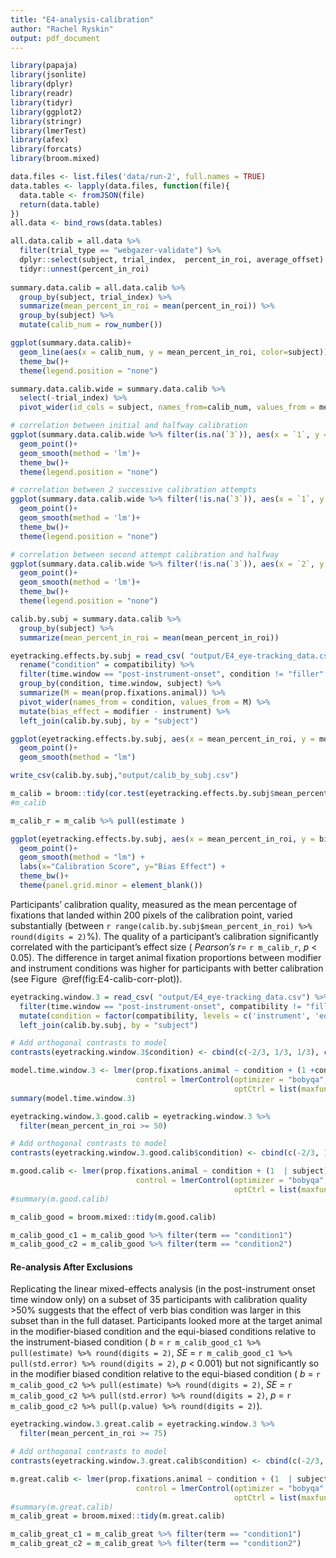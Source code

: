 ```yaml
---
title: "E4-analysis-calibration"
author: "Rachel Ryskin"
output: pdf_document
---
```


```r
library(papaja)
library(jsonlite)
library(dplyr)
library(readr)
library(tidyr)
library(ggplot2)
library(stringr)
library(lmerTest)
library(afex)
library(forcats)
library(broom.mixed)
```


```r
data.files <- list.files('data/run-2', full.names = TRUE)
data.tables <- lapply(data.files, function(file){
  data.table <- fromJSON(file)
  return(data.table)
})
all.data <- bind_rows(data.tables)
```


```r

all.data.calib = all.data %>% 
  filter(trial_type == "webgazer-validate") %>% 
  dplyr::select(subject, trial_index,  percent_in_roi, average_offset) %>% 
  tidyr::unnest(percent_in_roi)
  
summary.data.calib = all.data.calib %>% 
  group_by(subject, trial_index) %>% 
  summarize(mean_percent_in_roi = mean(percent_in_roi)) %>% 
  group_by(subject) %>% 
  mutate(calib_num = row_number())
```

```r
ggplot(summary.data.calib)+
  geom_line(aes(x = calib_num, y = mean_percent_in_roi, color=subject))+
  theme_bw()+
  theme(legend.position = "none") 
```
```r
summary.data.calib.wide = summary.data.calib %>% 
  select(-trial_index) %>% 
  pivot_wider(id_cols = subject, names_from=calib_num, values_from = mean_percent_in_roi )

# correlation between initial and halfway calibration
ggplot(summary.data.calib.wide %>% filter(is.na(`3`)), aes(x = `1`, y = `2`))+
  geom_point()+
  geom_smooth(method = 'lm')+
  theme_bw()+
  theme(legend.position = "none") 

# correlation between 2 successive calibration attempts
ggplot(summary.data.calib.wide %>% filter(!is.na(`3`)), aes(x = `1`, y = `2`))+
  geom_point()+
  geom_smooth(method = 'lm')+
  theme_bw()+
  theme(legend.position = "none") 

# correlation between second attempt calibration and halfway
ggplot(summary.data.calib.wide %>% filter(!is.na(`3`)), aes(x = `2`, y = `3`))+
  geom_point()+
  geom_smooth(method = 'lm')+
  theme_bw()+
  theme(legend.position = "none") 
```

```r

calib.by.subj = summary.data.calib %>% 
  group_by(subject) %>% 
  summarize(mean_percent_in_roi = mean(mean_percent_in_roi))

eyetracking.effects.by.subj = read_csv( "output/E4_eye-tracking_data.csv") %>% 
  rename("condition" = compatibility) %>% 
  filter(time.window == "post-instrument-onset", condition != "filler" ) %>% 
  group_by(condition, time.window, subject) %>% 
  summarize(M = mean(prop.fixations.animal)) %>% 
  pivot_wider(names_from = condition, values_from = M) %>% 
  mutate(bias_effect = modifier - instrument) %>% 
  left_join(calib.by.subj, by = "subject")


```

```r
ggplot(eyetracking.effects.by.subj, aes(x = mean_percent_in_roi, y = modifier))+
  geom_point()+
  geom_smooth(method = "lm")
```

```r
write_csv(calib.by.subj,"output/calib_by_subj.csv")
```

```r

m_calib = broom::tidy(cor.test(eyetracking.effects.by.subj$mean_percent_in_roi, eyetracking.effects.by.subj$bias_effect))
#m_calib 
```

```r
m_calib_r = m_calib %>% pull(estimate ) 

```


```r
ggplot(eyetracking.effects.by.subj, aes(x = mean_percent_in_roi, y = bias_effect))+
  geom_point()+
  geom_smooth(method = "lm") +
  labs(x="Calibration Score", y="Bias Effect") +
  theme_bw()+
  theme(panel.grid.minor = element_blank())
```
Participants' calibration quality, measured as the mean percentage of fixations that landed within 200 pixels of the calibration point, varied substantially (between `r range(calib.by.subj$mean_percent_in_roi) %>% round(digits = 2)`%). 
The quality of a participant's calibration significantly correlated with the participant's effect size ( _Pearson's r_= `r m_calib_r`, _p_ < 0.05).
The difference in target animal fixation proportions between modifier and instrument conditions was higher for participants with better calibration (see Figure \ \@ref(fig:E4-calib-corr-plot)).


```r
eyetracking.window.3 = read_csv( "output/E4_eye-tracking_data.csv") %>% 
  filter(time.window == "post-instrument-onset", compatibility != "filler" ) %>% 
  mutate(condition = factor(compatibility, levels = c('instrument', 'equibiased', 'modifier'))) %>% 
  left_join(calib.by.subj, by = "subject")
```

```r
# Add orthogonal contrasts to model
contrasts(eyetracking.window.3$condition) <- cbind(c(-2/3, 1/3, 1/3), c(0, -1/2, 1/2))
```


```r

model.time.window.3 <- lmer(prop.fixations.animal ~ condition + (1 +condition | subject) + (1 | trialID), data=eyetracking.window.3,
                            control = lmerControl(optimizer = "bobyqa",
                                                  optCtrl = list(maxfun = 2e6)))
summary(model.time.window.3)
```

```r
eyetracking.window.3.good.calib = eyetracking.window.3 %>% 
  filter(mean_percent_in_roi >= 50)
```

```r
# Add orthogonal contrasts to model
contrasts(eyetracking.window.3.good.calib$condition) <- cbind(c(-2/3, 1/3, 1/3), c(0, -1/2, 1/2))
```


```r

m.good.calib <- lmer(prop.fixations.animal ~ condition + (1  | subject) + (1 | trialID), data=eyetracking.window.3.good.calib,
                            control = lmerControl(optimizer = "bobyqa",
                                                  optCtrl = list(maxfun = 2e6)))
#summary(m.good.calib)

m_calib_good = broom.mixed::tidy(m.good.calib) 

m_calib_good_c1 = m_calib_good %>% filter(term == "condition1")
m_calib_good_c2 = m_calib_good %>% filter(term == "condition2")

```
#### Re-analysis After Exclusions
Replicating the linear mixed-effects analysis (in the post-instrument onset time window only) on a subset of 35 participants with calibration quality >50% suggests that the effect of verb bias condition was larger in this subset than in the full dataset. Participants looked more at the target animal in the modifier-biased condition and the equi-biased conditions relative to the instrument-biased condition ( _b_ =  `r m_calib_good_c1 %>% pull(estimate) %>% round(digits = 2)`, _SE_ =  `r m_calib_good_c1 %>% pull(std.error) %>% round(digits = 2)`, _p_ <  0.001) but not significantly so in the modifier biased condition relative to the equi-biased condition ( _b_ =  `r m_calib_good_c2 %>% pull(estimate) %>% round(digits = 2)`, _SE_ =  `r m_calib_good_c2 %>% pull(std.error) %>% round(digits = 2)`, _p_ =  `r m_calib_good_c2 %>% pull(p.value) %>% round(digits = 2)`). 

```r
eyetracking.window.3.great.calib = eyetracking.window.3 %>% 
  filter(mean_percent_in_roi >= 75)
```

```r
# Add orthogonal contrasts to model
contrasts(eyetracking.window.3.great.calib$condition) <- cbind(c(-2/3, 1/3, 1/3), c(0, -1/2, 1/2))
```


```r

m.great.calib <- lmer(prop.fixations.animal ~ condition + (1  | subject) + (1 | trialID), data=eyetracking.window.3.great.calib,
                            control = lmerControl(optimizer = "bobyqa",
                                                  optCtrl = list(maxfun = 2e6)))
#summary(m.great.calib)
m_calib_great = broom.mixed::tidy(m.great.calib) 

m_calib_great_c1 = m_calib_great %>% filter(term == "condition1")
m_calib_great_c2 = m_calib_great %>% filter(term == "condition2")
```

<!--AJ: Cutting this for consistency with the other Expts
Replicating the linear mixed-effects analysis (in the post-instrument onset time window only) on a subset of 19 participants with calibration quality >75% suggests that the effect of verb bias condition was larger in this subset than in the full dataset. 
Participants looked more at the target animal in the modifier-biased condition and the equi-biased conditions relative to the instrument-biased condition ( _b_ =  `r m_calib_great_c1 %>% pull(estimate) %>% round(digits = 2)`, _SE_ =  `r m_calib_great_c1 %>% pull(std.error) %>% round(digits = 2)`, _p_ <  0.001) but not significantly so in the modifier biased condition relative to the equi-biased condition ( _b_ =  `r m_calib_great_c2 %>% pull(estimate) %>% round(digits = 2)`, _SE_ =  `r m_calib_great_c2 %>% pull(std.error) %>% round(digits = 2)`, _p_ =  `r m_calib_great_c2 %>% pull(p.value) %>% round(digits = 2)`). 
-->